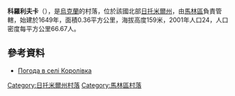 {{coord|50|40|17|N|29|13|10|E|scale:30000|display=title}}

'''科羅利夫卡'''（{{lang-uk|Королівка}}），是[[烏克蘭|烏克蘭]]的村落，位於該國北部[[日托米爾州|日托米爾州]]，由[[馬林區|馬林區]]負責管轄，始建於1649年，面積0.36平方公里，海拔高度159米，2001年人口24，人口密度每平方公里66.67人。

==參考資料== 
* [http://weather.in.ua/ua/zhitomirskaja/11547 Погода в селі Королівка]

{{DEFAULTSORT:Королівка}}
[[Category:日托米爾州村落|Category:日托米爾州村落]]
[[Category:馬林區村落|Category:馬林區村落]]


{{Zhytomyr-geo-stub}}
